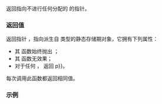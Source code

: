 {{cpp/memory/pmr/title|null_memory_resource}}
{{cpp/memory/navbar}}
{{ddcl|header=memory_resource|since=c++17|
std::pmr::memory_resource* null_memory_resource() noexcept;
}}

返回指向不进行任何分配的 {{tt|memory_resource}} 的指针。

=== 返回值 ===
返回指针 {{tt|p}}，指向派生自 {{lc|std::pmr::memory_resource}} 类型的静态存储期对象，它拥有下列属性：
* 其 {{tt|allocate()}} 函数始终抛出 {{lc|std::bad_alloc}}；
* 其 {{tt|deallocate()}} 函数无效果；
* 对于任何 {{tt|memory_resource}} {{tt|r}}，{{tt|p-&gt;is_equal(r)}} 返回 {{c|&amp;r {{==}} p}}。

每次调用此函数都返回相同值。

===示例===
{{example
|此程序演示 {{tt|null_memory_resource}} 的主要用途：确保需要栈上分配内存的内存池不会在需要更多内存时进行堆内存分配。
|code=
#include &lt;array&gt;
#include &lt;cstddef&gt;
#include &lt;iostream&gt;
#include &lt;memory_resource&gt;
#include &lt;string&gt;
#include &lt;unordered_map&gt;

int main()
{
    // 栈上分配内存
    std::array&lt;std::byte, 20000&gt; buf;

    // 堆上进行无后备的内存分配
    std::pmr::monotonic_buffer_resource pool{buf.data(), buf.size(),
                                             std::pmr::null_memory_resource()};

    // 分配过多内存
    std::pmr::unordered_map&lt;long, std::pmr::string&gt; coll{&amp;pool};
    try
    {
        for (std::size_t i = 0; i &lt; buf.size(); ++i)
        {
            coll.emplace(i, "just a string with number " + std::to_string(i));

            if (i &amp;&amp; i % 50 == 0)
                std::clog &lt;&lt; "大小: " &lt;&lt; i &lt;&lt; "...\n";
        }
    }
    catch (const std::bad_alloc&amp; e)
    {
        std::cerr &lt;&lt; e.what() &lt;&lt; '\n';
    }

    std::cout &lt;&lt; "大小: " &lt;&lt; coll.size() &lt;&lt; '\n';
}
|p=true
|output=
大小: 50...
大小: 100...
大小: 150...
std::bad_alloc
大小: 183
}}

{{langlinks|de|en|es|ja|ru}}